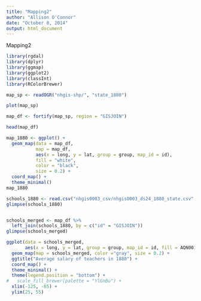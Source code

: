 ```yaml
---
title: "Mapping2"
author: "Allison O'Connor"
date: "October 8, 2014"
output: html_document
---
```


Mapping2

```r
library(rgdal)
library(dplyr)
library(ggmap)
library(ggplot2)
library(classInt)
library(RColorBrewer)
```


```r
map_sp <- readOGR("nhgis-shp/", "state_1880")

plot(map_sp)

map_df <- fortify(map_sp, region = "GISJOIN")

head(map_df)

map_1880 <- ggplot() +
  geom_map(data = map_df,
           map = map_df,
           aes(x = long, y = lat, group = group, map_id = id),
           fill = "white",
           color = "black",
           size = 0.2) +
  coord_map() +
  theme_minimal()
map_1880

schools_1880 <- read.csv("nhgis0003_csv/nhgis0003_ds24_1880_state.csv", stringsAsFactors = FALSE)
glimpse(schools_1880)


schools_merged <- map_df %>%
  left_join(schools_1880, by = c("id" = "GISJOIN"))
glimpse(schools_merged)

ggplot(data = schools_merged,
       aes(x = long, y = lat, group = group, map_id = id, fill = AQN001)) +
  geom_map(map = schools_merged, color ="gray", size = 0.2) +
  ggtitle("Average salary of teachers in 1880") +
  coord_map() +
  theme_minimal() +
  theme(legend.position = "bottom") +
#   scale_fill_brewer(palette = "YlGnBu") +
  xlim(-125, -65) +
  ylim(25, 55)


```
